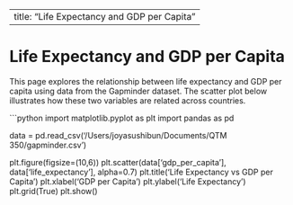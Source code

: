 
---
title: "Life Expectancy and GDP per Capita"
---

# Life Expectancy and GDP per Capita

This page explores the relationship between life expectancy and GDP per capita using data from the Gapminder dataset. The scatter plot below illustrates how these two variables are related across countries.

```python

import matplotlib.pyplot as plt
import pandas as pd


data = pd.read_csv('/Users/joyasushibun/Documents/QTM 350/gapminder.csv')


plt.figure(figsize=(10,6))
plt.scatter(data['gdp_per_capita'], data['life_expectancy'], alpha=0.7)
plt.title('Life Expectancy vs GDP per Capita')
plt.xlabel('GDP per Capita')
plt.ylabel('Life Expectancy')
plt.grid(True)
plt.show()

